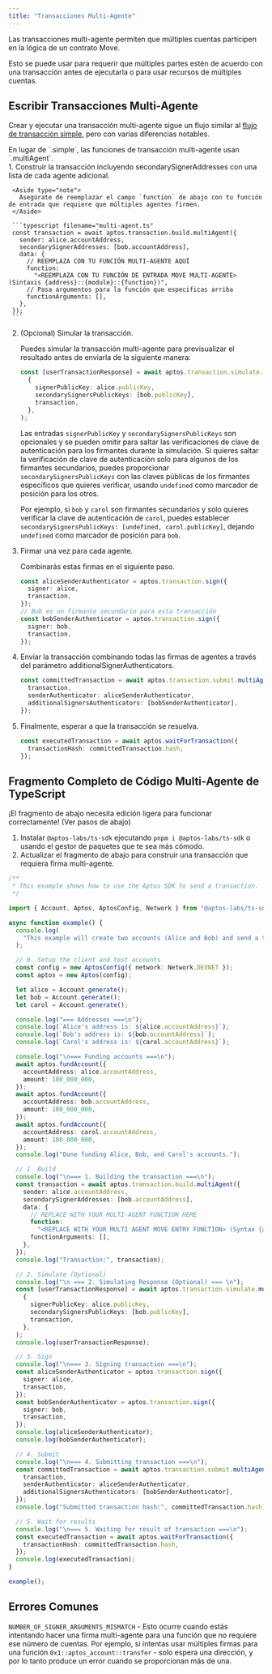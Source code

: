 ```yaml
---
title: "Transacciones Multi-Agente"
---
```



Las transacciones multi-agente permiten que múltiples cuentas participen en la lógica de un contrato Move.

Esto se puede usar para requerir que múltiples partes estén de acuerdo con una transacción antes de ejecutarla o para usar recursos de múltiples cuentas.

## Escribir Transacciones Multi-Agente

Crear y ejecutar una transacción multi-agente sigue un flujo similar al [flujo de transacción simple](/build/sdks/ts-sdk/building-transactions), pero con varias diferencias notables.

<Aside type="note">
  En lugar de `.simple`, las funciones de transacción multi-agente usan `.multiAgent`.
</Aside>

<Steps>
  1. Construir la transacción incluyendo secondarySignerAddresses con una lista de cada agente adicional.

     <Aside type="note">
       Asegúrate de reemplazar el campo `function` de abajo con tu función de entrada que requiere que múltiples agentes firmen.
     </Aside>

     ```typescript filename="multi-agent.ts"
     const transaction = await aptos.transaction.build.multiAgent({
       sender: alice.accountAddress,
       secondarySignerAddresses: [bob.accountAddress],
       data: {
         // REEMPLAZA CON TU FUNCIÓN MULTI-AGENTE AQUÍ
         function:
           "<REEMPLAZA CON TU FUNCIÓN DE ENTRADA MOVE MULTI-AGENTE> (Sintaxis {address}::{module}::{function})",
         // Pasa argumentos para la función que especificas arriba
         functionArguments: [],
       },
     });
     ```

  2. (Opcional) Simular la transacción.

     Puedes simular la transacción multi-agente para previsualizar el resultado antes de enviarla de la siguiente manera:

     ```typescript filename="multi-agent.ts"
     const [userTransactionResponse] = await aptos.transaction.simulate.multiAgent(
       {
         signerPublicKey: alice.publicKey,
         secondarySignersPublicKeys: [bob.publicKey],
         transaction,
       },
     );
     ```

     Las entradas `signerPublicKey` y `secondarySignersPublicKeys` son opcionales y se pueden omitir para saltar las verificaciones de clave de autenticación para los firmantes durante la simulación. Si quieres saltar la verificación de clave de autenticación solo para algunos de los firmantes secundarios, puedes proporcionar `secondarySignersPublicKeys` con las claves públicas de los firmantes específicos que quieres verificar, usando `undefined` como marcador de posición para los otros.

     Por ejemplo, si `bob` y `carol` son firmantes secundarios y solo quieres verificar la clave de autenticación de `carol`, puedes establecer `secondarySignersPublicKeys: [undefined, carol.publicKey]`, dejando `undefined` como marcador de posición para `bob`.

  3. Firmar una vez para cada agente.

     Combinarás estas firmas en el siguiente paso.

     ```typescript filename="multi-agent.ts"
     const aliceSenderAuthenticator = aptos.transaction.sign({
       signer: alice,
       transaction,
     });
     // Bob es un firmante secundario para esta transacción
     const bobSenderAuthenticator = aptos.transaction.sign({
       signer: bob,
       transaction,
     });
     ```

  4. Enviar la transacción combinando todas las firmas de agentes a través del parámetro additionalSignerAuthenticators.

     ```typescript filename="multi-agent.ts"
     const committedTransaction = await aptos.transaction.submit.multiAgent({
       transaction,
       senderAuthenticator: aliceSenderAuthenticator,
       additionalSignersAuthenticators: [bobSenderAuthenticator],
     });
     ```

  5. Finalmente, esperar a que la transacción se resuelva.

     ```typescript filename="multi-agent.ts"
     const executedTransaction = await aptos.waitForTransaction({
       transactionHash: committedTransaction.hash,
     });
     ```
</Steps>

## Fragmento Completo de Código Multi-Agente de TypeScript

<Aside type="caution">
  ¡El fragmento de abajo necesita edición ligera para funcionar correctamente! (Ver pasos de abajo)
</Aside>

1. Instalar `@aptos-labs/ts-sdk` ejecutando `pnpm i @aptos-labs/ts-sdk` o usando el gestor de paquetes que te sea más cómodo.
2. Actualizar el fragmento de abajo para construir una transacción que requiera firma multi-agente.

```typescript filename="multi-agent.ts"
/**
 * This example shows how to use the Aptos SDK to send a transaction.
 */

import { Account, Aptos, AptosConfig, Network } from "@aptos-labs/ts-sdk";

async function example() {
  console.log(
    "This example will create two accounts (Alice and Bob) and send a transaction transfering APT to Bob's account.",
  );

  // 0. Setup the client and test accounts
  const config = new AptosConfig({ network: Network.DEVNET });
  const aptos = new Aptos(config);

  let alice = Account.generate();
  let bob = Account.generate();
  let carol = Account.generate();

  console.log("=== Addresses ===\n");
  console.log(`Alice's address is: ${alice.accountAddress}`);
  console.log(`Bob's address is: ${bob.accountAddress}`);
  console.log(`Carol's address is: ${carol.accountAddress}`);

  console.log("\n=== Funding accounts ===\n");
  await aptos.fundAccount({
    accountAddress: alice.accountAddress,
    amount: 100_000_000,
  });
  await aptos.fundAccount({
    accountAddress: bob.accountAddress,
    amount: 100_000_000,
  });
  await aptos.fundAccount({
    accountAddress: carol.accountAddress,
    amount: 100_000_000,
  });
  console.log("Done funding Alice, Bob, and Carol's accounts.");

  // 1. Build
  console.log("\n=== 1. Building the transaction ===\n");
  const transaction = await aptos.transaction.build.multiAgent({
    sender: alice.accountAddress,
    secondarySignerAddresses: [bob.accountAddress],
    data: {
      // REPLACE WITH YOUR MULTI-AGENT FUNCTION HERE
      function:
        "<REPLACE WITH YOUR MULTI AGENT MOVE ENTRY FUNCTION> (Syntax {address}::{module}::{function})",
      functionArguments: [],
    },
  });
  console.log("Transaction:", transaction);

  // 2. Simulate (Optional)
  console.log("\n === 2. Simulating Response (Optional) === \n");
  const [userTransactionResponse] = await aptos.transaction.simulate.multiAgent(
    {
      signerPublicKey: alice.publicKey,
      secondarySignersPublicKeys: [bob.publicKey],
      transaction,
    },
  );
  console.log(userTransactionResponse);

  // 3. Sign
  console.log("\n=== 3. Signing transaction ===\n");
  const aliceSenderAuthenticator = aptos.transaction.sign({
    signer: alice,
    transaction,
  });
  const bobSenderAuthenticator = aptos.transaction.sign({
    signer: bob,
    transaction,
  });
  console.log(aliceSenderAuthenticator);
  console.log(bobSenderAuthenticator);

  // 4. Submit
  console.log("\n=== 4. Submitting transaction ===\n");
  const committedTransaction = await aptos.transaction.submit.multiAgent({
    transaction,
    senderAuthenticator: aliceSenderAuthenticator,
    additionalSignersAuthenticators: [bobSenderAuthenticator],
  });
  console.log("Submitted transaction hash:", committedTransaction.hash);

  // 5. Wait for results
  console.log("\n=== 5. Waiting for result of transaction ===\n");
  const executedTransaction = await aptos.waitForTransaction({
    transactionHash: committedTransaction.hash,
  });
  console.log(executedTransaction);
}

example();
```

## Errores Comunes

`NUMBER_OF_SIGNER_ARGUMENTS_MISMATCH` - Esto ocurre cuando estás intentando hacer una firma multi-agente para una función que no requiere ese número de cuentas. Por ejemplo, si intentas usar múltiples firmas para una función `0x1::aptos_account::transfer` - solo espera una dirección, y por lo tanto produce un error cuando se proporcionan más de una.
